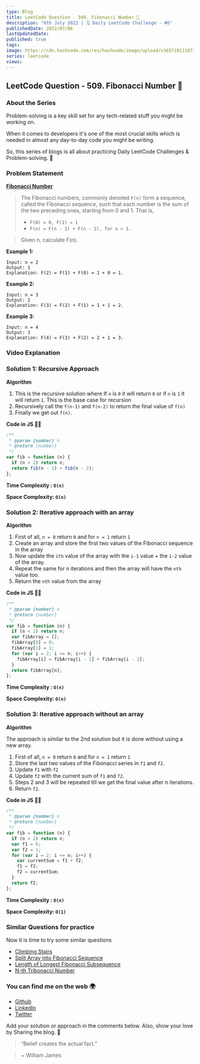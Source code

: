 ```yaml
---
type: Blog
title: LeetCode Question - 509. Fibonacci Number 🤪
description: "6th July 2022 | 🗓 Daily LeetCode Challenge - #6"
publishedDate: 2022/07/06
lastUpdatedDate:
published: true
tags:
image: https://cdn.hashnode.com/res/hashnode/image/upload/v1657181110738/cAz_IYHvw.jpg?w=1600&h=840&fit=crop&crop=entropy&auto=compress,format&format=webp
series: leetcode
views:
---
```


## LeetCode Question - 509. Fibonacci Number 🤪

### About the Series

Problem-solving is a key skill set for any tech-related stuff you might be working on.

When it comes to developers it's one of the most crucial skills which is needed in almost any day-to-day code you might be writing.

So, this series of blogs is all about practicing Daily LeetCode Challenges & Problem-solving. 🚀

### Problem Statement

[**Fibonacci Number**](https://leetcode.com/problems/fibonacci-number/)

> The Fibonacci numbers, commonly denoted `F(n)` form a sequence, called the Fibonacci sequence, such that each number is the sum of the two preceding ones, starting from 0 and 1. That is,
>
> - `F(0) = 0, F(1) = 1`
> - `F(n) = F(n - 1) + F(n - 2), for n > 1.`

> Given n, calculate F(n).

**Example 1:**

```
Input: n = 2
Output: 1
Explanation: F(2) = F(1) + F(0) = 1 + 0 = 1.
```

**Example 2:**

```
Input: n = 3
Output: 2
Explanation: F(3) = F(2) + F(1) = 1 + 1 = 2.
```

**Example 3:**

```
Input: n = 4
Output: 3
Explanation: F(4) = F(3) + F(2) = 2 + 1 = 3.
```

### Video Explanation

<YouTubeEmbed slugHash="a87elJk3ztU" />

### Solution 1: Recursive Approach

**Algorithm**

1. This is the recursive solution where If `n` is `0` it will return `0` or if `n` is `1` it will return `1`. This is the base case for recursion
2. Recursively call the `f(n-1)` and `f(n-2)` to return the final value of `f(n)`
3. Finally we get out `f(n)`.

**Code in JS 🧑‍💻**

```js
/**
 * @param {number} n
 * @return {number}
 */
var fib = function (n) {
  if (n < 2) return n;
  return fib(n - 1) + fib(n - 2);
};
```

**Time Complexity : `O(n)`**

**Space Complexity: `O(n)`**

### Solution 2: Iterative approach with an array

**Algorithm**

1. First of all, `n = 0` return `0` and for `n = 1` return `1`
2. Create an array and store the first two values of the Fibonacci sequence in the array
3. Now update the `ith` value of the array with the `i-1` value + the `i-2` value of the array.
4. Repeat the same for n iterations and then the array will have the `nth` value too.
5. Return the `nth` value from the array

**Code in JS 🧑‍💻**

```js
/**
 * @param {number} n
 * @return {number}
 */
var fib = function (n) {
  if (n < 2) return n;
  var fibArray = [];
  fibArray[0] = 0;
  fibArray[1] = 1;
  for (var i = 2; i <= n; i++) {
    fibArray[i] = fibArray[i - 1] + fibArray[i - 2];
  }
  return fibArray[n];
};
```

**Time Complexity : `O(n)`**

**Space Complexity: `O(n)`**

### Solution 3: Iterative approach without an array

**Algorithm**

The approach is similar to the 2nd solution but it is done without using a new array.

1. First of all, `n = 0` return `0` and for `n = 1` return `1`
2. Store the last two values of the Fibonacci series in `f1` and `f2`.
3. Update `f1` with `f2`
4. Update `f2` with the current sum of `f1` and `f2`.
5. Steps 2 and 3 will be repeated till we get the final value after n iterations.
6. Return `f2`.

**Code in JS 🧑‍💻**

```js
/**
 * @param {number} n
 * @return {number}
 */
var fib = function (n) {
  if (n < 2) return n;
  var f1 = 0;
  var f2 = 1;
  for (var i = 2; i <= n; i++) {
    var currentSum = f1 + f2;
    f1 = f2;
    f2 = currentSum;
  }
  return f2;
};
```

**Time Complexity : `O(n)`**

**Space Complexity: `O(1)`**

### Similar Questions for practice

Now it is time to try some similar questions

- [Climbing Stairs](https://leetcode.com/problems/climbing-stairs/)
- [Split Array into Fibonacci Sequence](https://leetcode.com/problems/split-array-into-fibonacci-sequence/)
- [Length of Longest Fibonacci Subsequence](https://leetcode.com/problems/length-of-longest-fibonacci-subsequence/)
- [N-th Tribonacci Number](https://leetcode.com/problems/n-th-tribonacci-number/)

### You can find me on the web 🌍

- [Github](https://github.com/Souravdey777)
- [LinkedIn](https://www.linkedin.com/in/souravdey777)
- [Twitter](https://twitter.com/Souravdey777)

Add your solution or approach in the comments below. Also, show your love by Sharing the blog. 🤗

> “Belief creates the actual fact.”

> ~ William James
